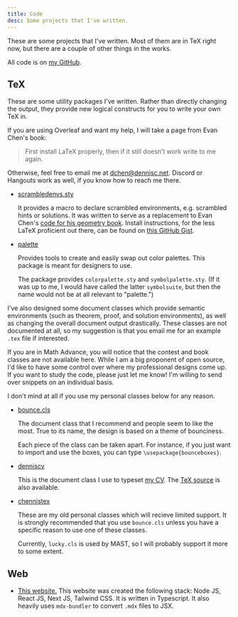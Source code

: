 ```yaml
---
title: Code
desc: Some projects that I've written.
---
```


These are some projects that I've written.
Most of them are in TeX right now,
but there are a couple of other things in the works.

All code is on [my GitHub](https://github.com/chennisden).

## TeX

These are some utility packages I've written.
Rather than directly changing the output,
they provide new logical constructs for you
to write your own TeX in.

If you are using Overleaf and want my help,
I will take a page from Evan Chen's book:

> First install LaTeX properly,
> then if it still doesn’t work write to me again.

Otherwise, feel free to email me at [dchen@dennisc.net](mailto:dchen@dennisc.net).
Discord or Hangouts work as well, if you know how to reach me there.

- [scrambledenvs.sty](https://github.com/chennisden/scrambledenvs)

  It provides a macro to declare scrambled environments,
  e.g. scrambled hints or solutions.
  It was written to serve as a replacement to Evan Chen's
  [code for his geometry book](https://web.evanchen.cc/faq-latex.html#L-13).
  Install instructions, for the less LaTeX proficient out there, can be found on
  [this GitHub Gist](https://gist.github.com/chennisden/84c2224b10f0b177e4726db0bec45381).

- [palette](https://github.com/chennisden/palette)

  Provides tools to create and easily swap out color palettes.
  This package is meant for designers to use.

  The package provides `colorpalette.sty` and `symbolpalette.sty`.
  (If it was up to me, I would have called the latter `symbolsuite`,
  but then the name would not be at all relevant to "palette.")

I've also designed some document classes which provide semantic environments
(such as theorem, proof, and solution environments),
as well as changing the overall document output drastically.
These classes are not documented at all,
so my suggestion is that you email me for an example `.tex` file if interested.

If you are in Math Advance,
you will notice that the contest and book classes are not available here.
While I am a big proponent of open source,
I'd like to have some control over where my professional designs come up.
If you want to study the code, please just let me know!
I'm willing to send over snippets on an individual basis.

I don't mind at all if you use my personal classes below for any reason.

- [bounce.cls](https://github.com/chennisden/bounce)

  The document class that I recommend and people seem to like the most.
  True to its name, the design is based on a theme of bounciness.

  Each piece of the class can be taken apart.
  For instance, if you just want to import
  and use the boxes, you can type `\usepackage{bounceboxes}`.

- [denniscv](https://github.com/chennisden/denniscv)

  This is the document class I use to typeset [my CV](cv.pdf).
  The [TeX source](cv.tex) is also available.

- [chennistex](https://github.com/chennisden/chennistex)

  These are my old personal classes which will recieve limited support.
  It is strongly recommended that you use `bounce.cls`
  unless you have a specific reason to use one of these classes.

  Currently, `lucky.cls` is used by MAST, so I will probably support it more to some extent.

## Web

- [This website.](https://github.com/chennisden/dennisc.net)
  This website was created the following stack:
  Node JS, React JS, Next JS, Tailwind CSS.
  It is written in Typescript.
  It also heavily uses `mdx-bundler`
  to convert `.mdx` files to JSX.
